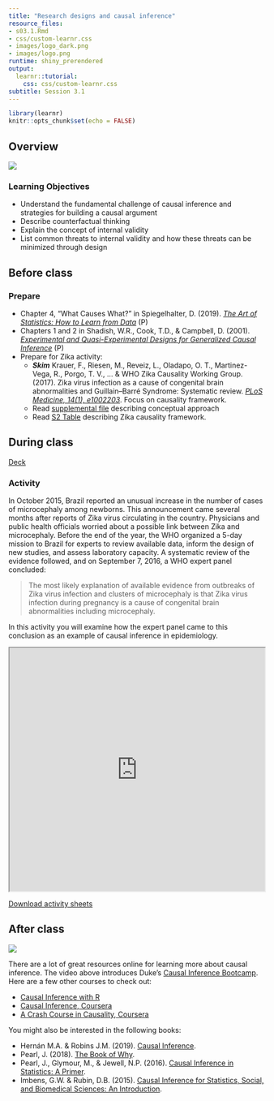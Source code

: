 ```yaml
---
title: "Research designs and causal inference"
resource_files:
- s03.1.Rmd
- css/custom-learnr.css
- images/logo_dark.png
- images/logo.png
runtime: shiny_prerendered
output:
  learnr::tutorial:
    css: css/custom-learnr.css
subtitle: Session 3.1
---
```


```r
library(learnr)
knitr::opts_chunk$set(echo = FALSE)
```

## Overview

![](https://youtu.be/xRQlg-N_miQ)

### Learning Objectives

* Understand the fundamental challenge of causal inference and strategies for building a causal argument
* Describe counterfactual thinking
* Explain the concept of internal validity
* List common threats to internal validity and how these threats can be minimized through design

## Before class

### Prepare

* Chapter 4, "What Causes What?" in Spiegelhalter, D. (2019). [*The Art of Statistics: How to Learn from Data*](https://amzn.to/30y5KUT){target="_blank"} (P)
* Chapters 1 and 2 in Shadish, W.R., Cook, T.D., & Campbell, D. (2001). [*Experimental and Quasi-Experimental Designs for Generalized Causal Inference*](https://books.google.com/books/about/Experimental_and_Quasi_experimental_Desi.html?id=o7jaAAAAMAAJ){target="_blank"} (P)
* Prepare for Zika activity:
  * ***Skim*** Krauer, F., Riesen, M., Reveiz, L., Oladapo, O. T., Martinez-Vega, R., Porgo, T. V., … & WHO Zika Causality Working Group. (2017). Zika virus infection as a cause of congenital brain abnormalities and Guillain–Barré Syndrome: Systematic review. [*PLoS Medicine, 14(1), e1002203*](https://www.ncbi.nlm.nih.gov/pmc/articles/PMC5207634/){target="_blank"}. Focus on causality framework.
  * Read [supplemental file](https://journals.plos.org/plosmedicine/article/file?id=info%3Adoi/10.1371/journal.pmed.1002203.s002&type=supplementary){target="_blank"} describing conceptual approach
  * Read [S2 Table](https://journals.plos.org/plosmedicine/article/file?id=info%3Adoi/10.1371/journal.pmed.1002203.s005&type=supplementary){target="_blank"} describing Zika causality framework.


## During class

[Deck](https://docs.google.com/presentation/d/e/2PACX-1vSRMBxaewbPoIqwdtVgF97ee5hv-K5-LCmV_5ROjfFRhkDRwobgIMpCvOMciao-Kd_zlYkb1LFlSgS_/pub?start=false&loop=false&delayms=15000)

### Activity

In October 2015, Brazil reported an unusual increase in the number of cases of microcephaly among newborns. This announcement came several months after reports of Zika virus circulating in the country. Physicians and public health officials worried about a possible link between Zika and microcephaly. Before the end of the year, the WHO organized a 5-day mission to Brazil for experts to review available data, inform the design of new studies, and assess laboratory capacity. A systematic review of the evidence followed, and on September 7, 2016, a WHO expert panel concluded:

> The most likely explanation of available evidence from outbreaks of Zika virus infection and clusters of microcephaly is that Zika virus infection during pregnancy is a cause of congenital brain abnormalities including microcephaly.

In this activity you will examine how the expert panel came to this conclusion as an example of causal inference in epidemiology. 

<iframe src="https://drive.google.com/file/d/12soVXLk4Rcxewz8eXONYsNqXdlC1Rna7/preview" width="100%" height="480"></iframe>
  
[Download activity sheets](https://drive.google.com/open?id=1VKNGv6buP9iGLPEbrbdYsw1YtcKGNkdE)

## After class

![](https://youtu.be/FNpcwiOme1g)

There are a lot of great resources online for learning more about causal inference. The video above introduces Duke's [Causal Inference Bootcamp](https://modu.ssri.duke.edu/module/introduction-causal-inference){target="_blank"}. Here are a few other courses to check out:

* [Causal Inference with R](https://online.duke.edu/course/causal-inference-with-r-introduction/)
* [Causal Inference, Coursera](https://www.coursera.org/learn/causal-inference){target="_blank"}
* [A Crash Course in Causality, Coursera](https://www.coursera.org/learn/crash-course-in-causality){target="_blank"}

You might also be interested in the following books:

* Hernán M.A. & Robins J.M. (2019). [Causal Inference](https://www.hsph.harvard.edu/miguel-hernan/causal-inference-book/){target="_blank"}.
* Pearl, J. (2018). [The Book of Why](https://amzn.to/2M35oAp){target="_blank"}.
* Pearl, J., Glymour, M., & Jewell, N.P. (2016). [Causal Inference in Statistics: A Primer](https://amzn.to/32SBGF5){target="_blank"}.
* Imbens, G.W. & Rubin, D.B. (2015). [Causal Inference for Statistics, Social, and Biomedical Sciences: An Introduction](https://amzn.to/31DcTVh){target="_blank"}.


